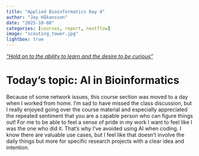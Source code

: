 ```yaml
---
title: "Applied Bioinformatics Day 4"
author: "Jay Håkansson"
date: "2025-10-08"
categories: [courses, report, nextflow]
image: "scouting_tower.jpg"
lightbox: true
---
```


*["Hold on to the ability to learn and the desire to be curious"](https://amrei-bp.github.io/Applied_Bioinformatics_MedBioInfo_2025/course_AI.html)*

# Today's topic: AI in Bioinformatics

Because of some network issues, this course section was moved to a day when I worked from home. I'm sad to have missed the class discussion, but I really enjoyed going over the course material and especially appreciated the repeated sentiment that you are a capable person who can figure things out! For me to be able to feel a sense of pride in my work I want to feel like I was the one who did it. That's why I've avoided using AI when coding.
I know there are valuable use cases, but I feel like that doesn't involve the daily things but more for specific research projects with a clear idea and intention.